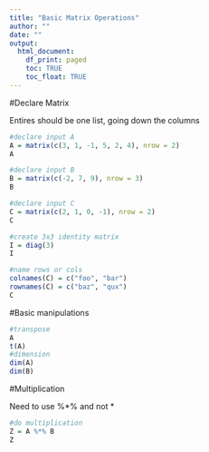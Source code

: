 ```yaml
---
title: "Basic Matrix Operations"
author: ""
date: ""
output:
  html_document:
    df_print: paged
    toc: TRUE
    toc_float: TRUE
---
```


#Declare Matrix

Entires should be one list, going down the columns
```r
#declare input A
A = matrix(c(3, 1, -1, 5, 2, 4), nrow = 2)
A

#declare input B
B = matrix(c(-2, 7, 9), nrow = 3)
B

#declare input C
C = matrix(c(2, 1, 0, -1), nrow = 2)
C

#create 3x3 identity matrix
I = diag(3)
I

#name rows or cols
colnames(C) = c("foo", "bar")
rownames(C) = c("baz", "qux")
C
```

#Basic manipulations

```r
#transpose
A
t(A)
#dimension
dim(A)
dim(B)
```

#Multiplication

Need to use %\*% and not \*

```r
#do multiplication
Z = A %*% B
Z
```